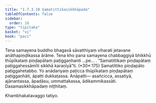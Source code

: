 ```yaml
---
title: "1.7.3.10 Samatittikasikkhāpada"
tableOfContents: false
sidebar:
  order: 10
type: "tipitaka"
basket: "vi"
book: "paci"
---
```



<DynamicBreadcrumb />

<Division number="605" book="paci" e="ch" v="2" p="250">

<Paragraph number="1830" book="paci">
Tena samayena buddho bhagavā sāvatthiyaṃ viharati jetavane anāthapiṇḍikassa ārāme. Tena kho pana samayena chabbaggiyā bhikkhū thūpīkataṃ piṇḍapātaṃ paṭiggaṇhanti …pe… .
</Paragraph>

<Paragraph number="1831" book="paci">
<Emphasis>“Samatittikaṃ piṇḍapātaṃ paṭiggahessāmīti sikkhā karaṇīyā”</Emphasis>ti. (*30*:<Emphasis>175</Emphasis>)
</Paragraph>

<Paragraph number="1832" book="paci">
Samatittiko piṇḍapāto paṭiggahetabbo. Yo anādariyaṃ paṭicca thūpīkataṃ piṇḍapātaṃ paṭiggaṇhāti, āpatti dukkaṭassa.
</Paragraph>

<Paragraph number="1833" book="paci">
Anāpatti— asañcicca, assatiyā, ajānantassa, āpadāsu, ummattakassa, ādikammikassāti.

</Paragraph>
</Division>

<Paragraph number="1834" type="center" book="paci">
Dasamasikkhāpadaṃ niṭṭhitaṃ.

  
Khambhakatavaggo tatiyo.
</Paragraph>